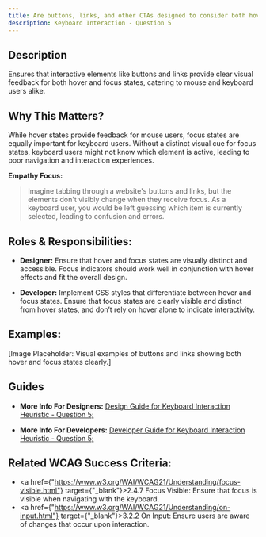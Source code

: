 ```yaml
---
title: Are buttons, links, and other CTAs designed to consider both hover and focus states?
description: Keyboard Interaction - Question 5
---
```


## Description

Ensures that interactive elements like buttons and links provide clear visual feedback for both hover and focus states, catering to mouse and keyboard users alike.

## Why This Matters?

While hover states provide feedback for mouse users, focus states are equally important for keyboard users. Without a distinct visual cue for focus states, keyboard users might not know which element is active, leading to poor navigation and interaction experiences.

**Empathy Focus:**
> Imagine tabbing through a website's buttons and links, but the elements don't visibly change when they receive focus. As a keyboard user, you would be left guessing which item is currently selected, leading to confusion and errors.

## Roles & Responsibilities:

- **Designer:** Ensure that hover and focus states are visually distinct and accessible. Focus indicators should work well in conjunction with hover effects and fit the overall design.

- **Developer:** Implement CSS styles that differentiate between hover and focus states. Ensure that focus states are clearly visible and distinct from hover states, and don’t rely on hover alone to indicate interactivity.

## Examples:

[Image Placeholder: Visual examples of buttons and links showing both hover and focus states clearly.]

## Guides

- **More Info For Designers:** <a href="/docs/design-guide/keyboard-interaction/question-5">Design Guide for Keyboard Interaction Heuristic - Question 5;</a>

- **More Info For Developers:** <a href="/docs/developer-guide/keyboard-interaction/question-5">Developer Guide for Keyboard Interaction Heuristic - Question 5;</a>

## Related WCAG Success Criteria:

- <a href={"https://www.w3.org/WAI/WCAG21/Understanding/focus-visible.html"} target={"_blank"}>2.4.7 Focus Visible</a>: Ensure that focus is visible when navigating with the keyboard.
- <a href={"https://www.w3.org/WAI/WCAG21/Understanding/on-input.html"} target={"_blank"}>3.2.2 On Input</a>: Ensure users are aware of changes that occur upon interaction.
